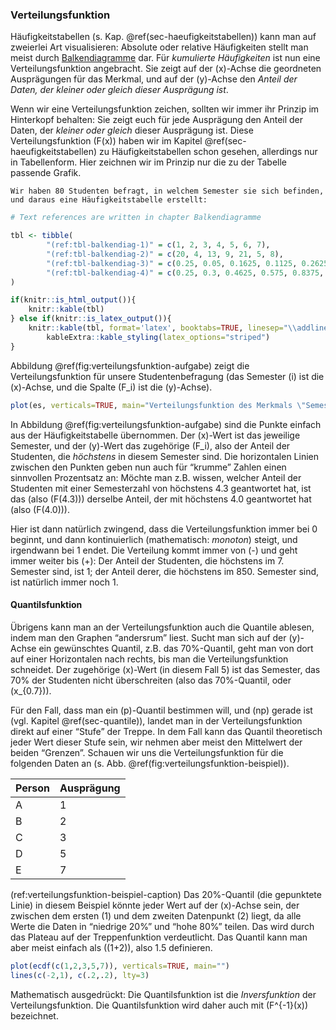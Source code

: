 ### Verteilungsfunktion

Häufigkeitstabellen (s. Kap. \@ref(sec-haeufigkeitstabellen)) kann man auf zweierlei Art visualisieren: Absolute oder relative Häufigkeiten stellt man meist durch [Balkendiagramme](#sec-balkendiagramme) dar. Für *kumulierte Häufigkeiten* ist nun eine Verteilungsfunktion angebracht. Sie zeigt auf der \(x\)-Achse die geordneten Ausprägungen für das Merkmal, und auf der \(y\)-Achse den *Anteil der Daten, der kleiner oder gleich dieser Ausprägung ist*.

Wenn wir eine Verteilungsfunktion zeichen, sollten wir immer ihr Prinzip im Hinterkopf behalten: Sie zeigt euch für jede Ausprägung den Anteil der Daten, der *kleiner oder gleich* dieser Ausprägung ist. Diese Verteilungsfunktion \(F(x)\) haben wir im Kapitel \@ref(sec-haeufigkeitstabellen) zu Häufigkeitstabellen schon gesehen, allerdings nur in Tabellenform. Hier zeichnen wir im Prinzip nur die zu der Tabelle passende Grafik.

```exercise

Wir haben 80 Studenten befragt, in welchem Semester sie sich befinden, und daraus eine Häufigkeitstabelle erstellt:

```

```r
# Text references are written in chapter Balkendiagramme

tbl <- tibble(
        "(ref:tbl-balkendiag-1)" = c(1, 2, 3, 4, 5, 6, 7),
        "(ref:tbl-balkendiag-2)" = c(20, 4, 13, 9, 21, 5, 8),
        "(ref:tbl-balkendiag-3)" = c(0.25, 0.05, 0.1625, 0.1125, 0.2625, 0.0625, 0.1),
        "(ref:tbl-balkendiag-4)" = c(0.25, 0.3, 0.4625, 0.575, 0.8375, 0.9, 1)
)

if(knitr::is_html_output()){
    knitr::kable(tbl)
} else if(knitr::is_latex_output()){
    knitr::kable(tbl, format='latex', booktabs=TRUE, linesep="\\addlinespace", longtable=FALSE) %>%
        kableExtra::kable_styling(latex_options="striped")
}
```

Abbildung \@ref(fig:verteilungsfunktion-aufgabe) zeigt die Verteilungsfunktion für unsere Studentenbefragung (das Semester \(i\) ist die \(x\)-Achse, und die Spalte \(F_i\) ist die \(y\)-Achse).

```r
plot(es, verticals=TRUE, main="Verteilungsfunktion des Merkmals \"Semester\"")
```

In Abbildung \@ref(fig:verteilungsfunktion-aufgabe) sind die Punkte einfach aus der Häufigkeitstabelle übernommen. Der \(x\)-Wert ist das jeweilige Semester, und der \(y\)-Wert das zugehörige \(F_i\), also der Anteil der Studenten, die *höchstens* in diesem Semester sind. Die horizontalen Linien zwischen den Punkten geben nun auch für "krumme" Zahlen einen sinnvollen Prozentsatz an: Möchte man z.B. wissen, welcher Anteil der Studenten mit einer Semesterzahl von höchstens 4.3 geantwortet hat, ist das (also \(F(4.3)\)) derselbe Anteil, der mit höchstens 4.0 geantwortet hat (also \(F(4.0)\)).

Hier ist dann natürlich zwingend, dass die Verteilungsfunktion immer bei 0 beginnt, und dann kontinuierlich (mathematisch: *monoton*) steigt, und irgendwann bei 1 endet. Die Verteilung kommt immer von \(-\infty\) und geht immer weiter bis \(+\infty\): Der Anteil der Studenten, die höchstens im 7. Semester sind, ist 1; der Anteil derer, die höchstens im 850. Semester sind, ist natürlich immer noch 1.

#### Quantilsfunktion

Übrigens kann man an der Verteilungsfunktion auch die Quantile ablesen, indem man den Graphen "andersrum" liest. Sucht man sich auf der \(y\)-Achse ein gewünschtes Quantil, z.B. das 70%-Quantil, geht man von dort auf einer Horizontalen nach rechts, bis man die Verteilungsfunktion schneidet. Der zugehörige \(x\)-Wert (in diesem Fall 5) ist das Semester, das 70% der Studenten nicht überschreiten (also das 70%-Quantil, oder \(x_{0.7}\)).

Für den Fall, dass man ein \(p\)-Quantil bestimmen will, und \(np\) gerade ist (vgl. Kapitel \@ref(sec-quantile)), landet man in der Verteilungsfunktion direkt auf einer "Stufe" der Treppe. In dem Fall kann das Quantil theoretisch jeder Wert dieser Stufe sein, wir nehmen aber meist den Mittelwert der beiden "Grenzen". Schauen wir uns die Verteilungsfunktion für die folgenden Daten an (s. Abb. \@ref(fig:verteilungsfunktion-beispiel)).

| Person | Ausprägung |
| ------ | ---------- |
| A      | 1          |
| B      | 2          |
| C      | 3          |
| D      | 5          |
| E      | 7          |

(ref:verteilungsfunktion-beispiel-caption) Das 20%-Quantil (die gepunktete Linie) in diesem Beispiel könnte jeder Wert auf der \(x\)-Achse sein, der zwischen dem ersten (1) und dem zweiten Datenpunkt (2) liegt, da alle Werte die Daten in "niedrige 20%" und "hohe 80%" teilen. Das wird durch das Plateau auf der Treppenfunktion verdeutlicht. Das Quantil kann man aber meist einfach als \(\frac{1}{2}(1+2)\), also 1.5 definieren.

```r
plot(ecdf(c(1,2,3,5,7)), verticals=TRUE, main="")
lines(c(-2,1), c(.2,.2), lty=3)
```

Mathematisch ausgedrückt: Die Quantilsfunktion ist die *Inversfunktion* der Verteilungsfunktion. Die Quantilsfunktion wird daher auch mit \(F^{-1}(x)\) bezeichnet.